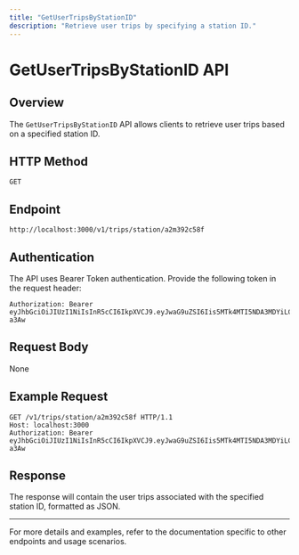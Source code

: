 ```yaml
---
title: "GetUserTripsByStationID"
description: "Retrieve user trips by specifying a station ID."
---
```


# GetUserTripsByStationID API

## Overview

The `GetUserTripsByStationID` API allows clients to retrieve user trips based on a specified station ID.

## HTTP Method

`GET`

## Endpoint

```
http://localhost:3000/v1/trips/station/a2m392c58f
```

## Authentication

The API uses Bearer Token authentication. Provide the following token in the request header:

```
Authorization: Bearer eyJhbGciOiJIUzI1NiIsInR5cCI6IkpXVCJ9.eyJwaG9uZSI6Iis5MTk4MTI5NDA3MDYiLCJ1aWQiOiI1Z2VhcGdhcHhzIn0.yNyKfoOQouzSNDwp_5rJ9CAEMVJo5uqueJHNpG-a3Aw
```

## Request Body

None

## Example Request

```http
GET /v1/trips/station/a2m392c58f HTTP/1.1
Host: localhost:3000
Authorization: Bearer eyJhbGciOiJIUzI1NiIsInR5cCI6IkpXVCJ9.eyJwaG9uZSI6Iis5MTk4MTI5NDA3MDYiLCJ1aWQiOiI1Z2VhcGdhcHhzIn0.yNyKfoOQouzSNDwp_5rJ9CAEMVJo5uqueJHNpG-a3Aw
```

## Response

The response will contain the user trips associated with the specified station ID, formatted as JSON.

---

For more details and examples, refer to the documentation specific to other endpoints and usage scenarios.